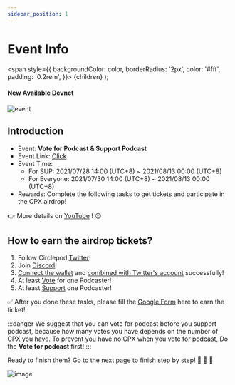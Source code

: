 ```yaml
---
sidebar_position: 1
---
```


# Event Info

  <span
    style={{
      backgroundColor: color,
      borderRadius: '2px',
      color: '#fff',
      padding: '0.2rem',
    }}>
    {children}
  </span>
);

#### New Available <Highlight color="#25c2a0">Devnet</Highlight>

![event](/img/FB.png)

## Introduction
- Event: **Vote for Podcast & Support Podcast**
- Event Link: [Click](https://staging-launch.circlepod.app/)
- Event Time: 
  - For SUP: 2021/07/28 14:00 (UTC+8) ~ 2021/08/13 00:00 (UTC+8)
  - For Everyone: 2021/07/30 14:00 (UTC+8) ~ 2021/08/13 00:00 (UTC+8)
- Rewards: Complete the following tasks to get tickets and participate in the CPX airdrop!

👉 More details on [YouTube](https://www.youtube.com/watch?v=YZ-BB6IO_t4) ! 😍
## How to earn the airdrop tickets?

1. Follow Circlepod [Twitter](https://twitter.com/CirclepodP)!
2. Join [Discord](https://discord.gg/D2pNA2e6Dw)!
3. [Connect the wallet](/docs/wallet/connect-wallet) and [combined with Twitter's account](/docs/wallet/connect-twitter) successfully!
4. At least [Vote](/docs/governance/vote) for one Podcaster!
5. At least [Support](/docs/channel/intro) one Podcaster!

✅ After you done these tasks, please fill the [Google Form](https://forms.gle/8SnGyo4TtuBKGbYC6) here to earn the ticket!

:::danger
We suggest that you can vote for podcast before you support podcast, because how many votes you have depends on the number of CPX you have.
To prevent you have no CPX when you vote for podcast, Do the **Vote for podcast** first! 
:::

Ready to finish them? Go to the next page to finish step by step! 🚀 🚀 🚀

![image](/img/hello.gif)